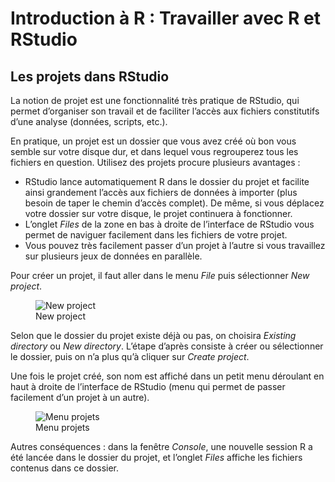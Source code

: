 # Introduction à R : Travailler avec R et RStudio



## Les projets dans RStudio

La notion de projet est une fonctionnalité très pratique de RStudio, qui permet d'organiser son travail et de faciliter l'accès aux fichiers constitutifs d'une analyse (données, scripts, etc.).

En pratique, un projet est un dossier que vous avez créé où bon vous semble sur votre disque dur, et dans lequel vous regrouperez tous les fichiers en question. Utilisez des projets procure plusieurs avantages :

- RStudio lance automatiquement R dans le dossier du projet et facilite ainsi grandement l'accès aux fichiers de données à importer (plus besoin de taper le chemin d'accès complet). De même, si vous déplacez votre dossier sur votre disque, le projet continuera à fonctionner.
- L'onglet *Files* de la zone en bas à droite de l'interface de RStudio vous permet de naviguer facilement dans les fichiers de votre projet.
- Vous pouvez très facilement passer d'un projet à l'autre si vous travaillez sur plusieurs jeux de données en parallèle.

Pour créer un projet, il faut aller dans le menu *File* puis sélectionner *New project*. 

![New project](resources/screenshots/rstudio_new_project1.png)


Selon que le dossier du projet existe déjà ou pas, on choisira *Existing directory* ou *New directory*. L'étape d'après consiste à créer ou sélectionner le dossier, puis on n'a plus qu'à cliquer sur *Create project*.

Une fois le projet créé, son nom est affiché dans un petit menu déroulant en haut à droite de l'interface de RStudio (menu qui permet de passer facilement d'un projet à un autre). 

![Menu projets](resources/screenshots/rstudio_project_menu.png)


Autres conséquences : dans la fenêtre *Console*, une nouvelle session R a été lancée dans le dossier du projet, et l'onglet *Files* affiche les fichiers contenus dans ce dossier.
